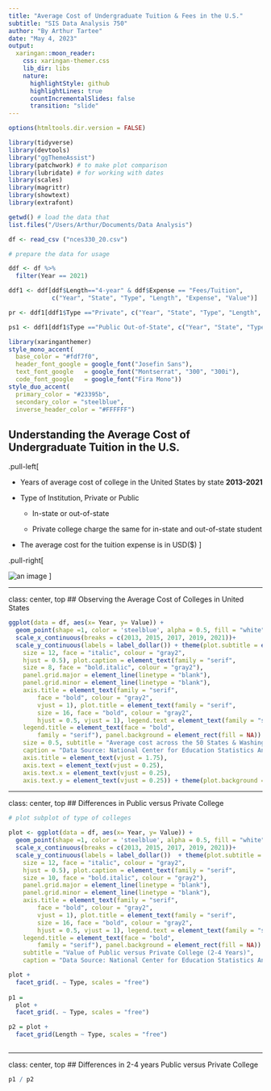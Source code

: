 ```yaml
---
title: "Average Cost of Undergraduate Tuition & Fees in the U.S."
subtitle: "SIS Data Analysis 750"
author: "By Arthur Tartee"
date: "May 4, 2023"
output:
  xaringan::moon_reader:
    css: xaringan-themer.css
    lib_dir: libs
    nature:
      highlightStyle: github
      highlightLines: true
      countIncrementalSlides: false
      transition: "slide"
---
```


```r
options(htmltools.dir.version = FALSE)

library(tidyverse)
library(devtools)
library("ggThemeAssist")
library(patchwork) # to make plot comparison
library(lubridate) # for working with dates
library(scales)
library(magrittr)
library(showtext)
library(extrafont)

getwd() # load the data that
list.files("/Users/Arthur/Documents/Data Analysis")

df <- read_csv ("nces330_20.csv")

# prepare the data for usage 

ddf <- df %>%
  filter(Year == 2021)

ddf1 <- ddf[ddf$Length=="4-year" & ddf$Expense == "Fees/Tuition", 
            c("Year", "State", "Type", "Length", "Expense", "Value")]

pr <- ddf1[ddf1$Type =="Private", c("Year", "State", "Type", "Length", "Expense", "Value")]

ps1 <- ddf1[ddf1$Type =="Public Out-of-State", c("Year", "State", "Type", "Length", "Expense", "Value")]
```

```r
library(xaringanthemer)
style_mono_accent(
  base_color = "#fdf7f0",
  header_font_google = google_font("Josefin Sans"),
  text_font_google   = google_font("Montserrat", "300", "300i"),
  code_font_google   = google_font("Fira Mono"))
style_duo_accent(
  primary_color = "#23395b",
  secondary_color = "steelblue",
  inverse_header_color = "#FFFFFF")
```

## Understanding the Average Cost of Undergraduate Tuition in the U.S.

.pull-left[

- Years of average cost of college in the United States by state **2013-2021**
- Type of Institution, Private or Public 

  - In-state or out-of-state
  
  - Private college charge the same for in-state and out-of-state student
  
- The average cost for the tuition expense is in USD($)
]

.pull-right[

![an image](American-Universities-Feature-Image-1024x576.jpg)
]

---

class: center, top
## Observing the Average Cost of Colleges in United States

```r
ggplot(data = df, aes(x= Year, y= Value)) + 
  geom_point(shape =1, color = 'steelblue', alpha = 0.5, fill = "white") + 
  scale_x_continuous(breaks = c(2013, 2015, 2017, 2019, 2021))+
  scale_y_continuous(labels = label_dollar()) + theme(plot.subtitle = element_text(family = "serif",
    size = 12, face = "italic", colour = "gray2",
    hjust = 0.5), plot.caption = element_text(family = "serif",
    size = 8, face = "bold.italic", colour = "gray2"),
    panel.grid.major = element_line(linetype = "blank"),
    panel.grid.minor = element_line(linetype = "blank"),
    axis.title = element_text(family = "serif",
        face = "bold", colour = "gray2",
        vjust = 1), plot.title = element_text(family = "serif",
        size = 16, face = "bold", colour = "gray2",
        hjust = 0.5, vjust = 1), legend.text = element_text(family = "serif"),
    legend.title = element_text(face = "bold",
        family = "serif"), panel.background = element_rect(fill = NA)) +labs(title = "Average Cost of U.S Colleges from 2013-2021",
    size = 0.5, subtitle = "Average cost across the 50 States & Washington DC ",
    caption = "Data Source: National Center for Education Statistics Annual Digest") + theme(plot.caption = element_text(size = 10),
    axis.title = element_text(vjust = 1.75),
    axis.text = element_text(vjust = 0.25),
    axis.text.x = element_text(vjust = 0.25),
    axis.text.y = element_text(vjust = 0.25)) + theme(plot.background = element_rect(fill = "white"))

```

---

class: center, top
## Differences in Public versus Private College

```r
# plot subplot of type of colleges

plot <- ggplot(data = df, aes(x= Year, y= Value)) + 
  geom_point(shape =1, color = 'steelblue', alpha = 0.5, fill = "white") + 
  scale_x_continuous(breaks = c(2013, 2015, 2017, 2019, 2021))+
  scale_y_continuous(labels = label_dollar())  + theme(plot.subtitle = element_text(family = "serif",
    size = 12, face = "italic", colour = "gray2",
    hjust = 0.5), plot.caption = element_text(family = "serif",
    size = 10, face = "bold.italic", colour = "gray2"),
    panel.grid.major = element_line(linetype = "blank"),
    panel.grid.minor = element_line(linetype = "blank"),
    axis.title = element_text(family = "serif",
        face = "bold", colour = "gray2",
        vjust = 1), plot.title = element_text(family = "serif",
        size = 16, face = "bold", colour = "gray2",
        hjust = 0.5, vjust = 1), legend.text = element_text(family = "serif"),
    legend.title = element_text(face = "bold",
        family = "serif"), panel.background = element_rect(fill = NA)) +labs(title = "Value Cost of College (2013-2021)",
    subtitle = "Value of Public versus Private College (2-4 Years)",
    caption = "Data Source: National Center for Education Statistics Annual Digest")

plot +
  facet_grid(. ~ Type, scales = "free")
  
p1 = 
  plot +
  facet_grid(. ~ Type, scales = "free")

p2 = plot +
  facet_grid(Length ~ Type, scales = "free")



```
---

class: center, top
## Differences in 2-4 years Public versus Private College

```r
p1 / p2

```
